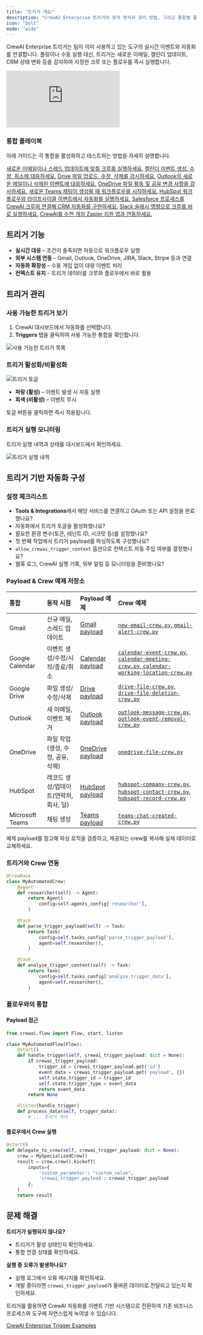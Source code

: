 ```yaml
---
title: "트리거 개요"
description: "CrewAI Enterprise 트리거의 동작 방식과 관리 방법, 그리고 통합별 플레이북을 한눈에 확인하세요"
icon: "bolt"
mode: "wide"
---
```


CrewAI Enterprise 트리거는 팀이 이미 사용하고 있는 도구의 실시간 이벤트와 자동화를 연결합니다. 폴링이나 수동 실행 대신, 트리거는 새로운 이메일, 캘린더 업데이트, CRM 상태 변화 등을 감지하여 지정한 크루 또는 플로우를 즉시 실행합니다.

<iframe
  className="w-full aspect-video rounded-xl"
  src="https://www.youtube.com/embed/TpQ45lAZh48"
  title="CrewAI 트리거 개요"
  frameBorder="0"
  allow="accelerometer; autoplay; clipboard-write; encrypted-media; gyroscope; picture-in-picture"
  allowFullScreen
></iframe>

### 통합 플레이북

아래 가이드는 각 통합을 활성화하고 테스트하는 방법을 자세히 설명합니다.

<CardGroup cols={2}>
  <Card title="Gmail 트리거" icon="envelope">
    <a href="/ko/enterprise/guides/gmail-trigger">새로운 이메일이나 스레드 업데이트에 맞춰 크루를 실행하세요.</a>
  </Card>

  <Card title="Google Calendar 트리거" icon="calendar-days">
    <a href="/ko/enterprise/guides/google-calendar-trigger">캘린더 이벤트 생성, 수정, 취소에 대응하세요.</a>
  </Card>

  <Card title="Google Drive 트리거" icon="folder-open">
    <a href="/ko/enterprise/guides/google-drive-trigger">Drive 파일 업로드, 수정, 삭제를 감시하세요.</a>
  </Card>

  <Card title="Outlook 트리거" icon="envelope-open">
    <a href="/ko/enterprise/guides/outlook-trigger">Outlook의 새로운 메일이나 삭제된 이벤트에 대응하세요.</a>
  </Card>

  <Card title="OneDrive 트리거" icon="cloud">
    <a href="/ko/enterprise/guides/onedrive-trigger">OneDrive 파일 활동 및 공유 변경 사항을 감사하세요.</a>
  </Card>

  <Card title="Microsoft Teams 트리거" icon="comments">
    <a href="/ko/enterprise/guides/microsoft-teams-trigger">새로운 Teams 채팅이 생성될 때 워크플로우를 시작하세요.</a>
  </Card>

  <Card title="HubSpot 트리거" icon="hubspot">
    <a href="/ko/enterprise/guides/hubspot-trigger">HubSpot 워크플로우와 라이프사이클 이벤트에서 자동화를 실행하세요.</a>
  </Card>

  <Card title="Salesforce 트리거" icon="salesforce">
    <a href="/ko/enterprise/guides/salesforce-trigger">Salesforce 프로세스를 CrewAI 크루와 연결해 CRM 자동화를 구현하세요.</a>
  </Card>

  <Card title="Slack 트리거" icon="slack">
    <a href="/ko/enterprise/guides/slack-trigger">Slack 슬래시 명령으로 크루를 바로 실행하세요.</a>
  </Card>

  <Card title="Zapier 트리거" icon="bolt">
    <a href="/ko/enterprise/guides/zapier-trigger">CrewAI를 수천 개의 Zapier 지원 앱과 연동하세요.</a>
  </Card>
</CardGroup>

## 트리거 기능

- **실시간 대응** – 조건이 충족되면 자동으로 워크플로우 실행
- **외부 시스템 연동** – Gmail, Outlook, OneDrive, JIRA, Slack, Stripe 등과 연결
- **자동화 확장성** – 수동 개입 없이 대량 이벤트 처리
- **컨텍스트 유지** – 트리거 데이터를 크루와 플로우에서 바로 활용

## 트리거 관리

### 사용 가능한 트리거 보기

1. CrewAI 대시보드에서 자동화를 선택합니다.
2. **Triggers** 탭을 클릭하여 사용 가능한 통합을 확인합니다.

<Frame>
  <img src="/images/enterprise/list-available-triggers.png" alt="사용 가능한 트리거 목록" />
</Frame>

### 트리거 활성화/비활성화

<Frame>
  <img src="/images/enterprise/trigger-selected.png" alt="트리거 토글" />
</Frame>

- **파랑 (활성)** – 이벤트 발생 시 자동 실행
- **회색 (비활성)** – 이벤트 무시

토글 버튼을 클릭하면 즉시 적용됩니다.

### 트리거 실행 모니터링

트리거 실행 내역과 상태를 대시보드에서 확인하세요.

<Frame>
  <img src="/images/enterprise/list-executions.png" alt="트리거 실행 내역" />
</Frame>

## 트리거 기반 자동화 구성

### 설정 체크리스트

- **Tools & Integrations**에서 해당 서비스를 연결하고 OAuth 또는 API 설정을 완료했나요?
- 자동화에서 트리거 토글을 활성화했나요?
- 필요한 환경 변수(토큰, 테넌트 ID, 시크릿 등)를 설정했나요?
- 첫 번째 작업에서 트리거 payload를 파싱하도록 구성했나요?
- `allow_crewai_trigger_context` 옵션으로 컨텍스트 자동 주입 여부를 결정했나요?
- 웹훅 로그, CrewAI 실행 기록, 외부 알림 등 모니터링을 준비했나요?

### Payload & Crew 예제 저장소

| 통합 | 동작 시점 | Payload 예제 | Crew 예제 |
| :-- | :-- | :-- | :-- |
| Gmail | 신규 메일, 스레드 업데이트 | [Gmail payload](https://github.com/crewAIInc/crewai-enterprise-trigger-examples/tree/main/gmail) | [`new-email-crew.py`, `gmail-alert-crew.py`](https://github.com/crewAIInc/crewai-enterprise-trigger-examples/tree/main/gmail) |
| Google Calendar | 이벤트 생성/수정/시작/종료/취소 | [Calendar payload](https://github.com/crewAIInc/crewai-enterprise-trigger-examples/tree/main/google_calendar) | [`calendar-event-crew.py`, `calendar-meeting-crew.py`, `calendar-working-location-crew.py`](https://github.com/crewAIInc/crewai-enterprise-trigger-examples/tree/main/google_calendar) |
| Google Drive | 파일 생성/수정/삭제 | [Drive payload](https://github.com/crewAIInc/crewai-enterprise-trigger-examples/tree/main/google_drive) | [`drive-file-crew.py`, `drive-file-deletion-crew.py`](https://github.com/crewAIInc/crewai-enterprise-trigger-examples/tree/main/google_drive) |
| Outlook | 새 이메일, 이벤트 제거 | [Outlook payload](https://github.com/crewAIInc/crewai-enterprise-trigger-examples/tree/main/outlook) | [`outlook-message-crew.py`, `outlook-event-removal-crew.py`](https://github.com/crewAIInc/crewai-enterprise-trigger-examples/tree/main/outlook) |
| OneDrive | 파일 작업(생성, 수정, 공유, 삭제) | [OneDrive payload](https://github.com/crewAIInc/crewai-enterprise-trigger-examples/tree/main/onedrive) | [`onedrive-file-crew.py`](https://github.com/crewAIInc/crewai-enterprise-trigger-examples/tree/main/onedrive) |
| HubSpot | 레코드 생성/업데이트(연락처, 회사, 딜) | [HubSpot payload](https://github.com/crewAIInc/crewai-enterprise-trigger-examples/tree/main/hubspot) | [`hubspot-company-crew.py`, `hubspot-contact-crew.py`, `hubspot-record-crew.py`](https://github.com/crewAIInc/crewai-enterprise-trigger-examples/tree/main/hubspot) |
| Microsoft Teams | 채팅 생성 | [Teams payload](https://github.com/crewAIInc/crewai-enterprise-trigger-examples/tree/main/microsoft-teams) | [`teams-chat-created-crew.py`](https://github.com/crewAIInc/crewai-enterprise-trigger-examples/tree/main/microsoft-teams) |

예제 payload를 참고해 파싱 로직을 검증하고, 제공되는 crew를 복사해 실제 데이터로 교체하세요.

### 트리거와 Crew 연동

```python
@CrewBase
class MyAutomatedCrew:
    @agent
    def researcher(self) -> Agent:
        return Agent(
            config=self.agents_config['researcher'],
        )

    @task
    def parse_trigger_payload(self) -> Task:
        return Task(
            config=self.tasks_config['parse_trigger_payload'],
            agent=self.researcher(),
        )

    @task
    def analyze_trigger_content(self) -> Task:
        return Task(
            config=self.tasks_config['analyze_trigger_data'],
            agent=self.researcher(),
        )
```

### 플로우와의 통합

#### Payload 접근

```python
from crewai.flow import Flow, start, listen

class MyAutomatedFlow(Flow):
    @start()
    def handle_trigger(self, crewai_trigger_payload: dict = None):
        if crewai_trigger_payload:
            trigger_id = crewai_trigger_payload.get('id')
            event_data = crewai_trigger_payload.get('payload', {})
            self.state.trigger_id = trigger_id
            self.state.trigger_type = event_data
            return event_data
        return None

    @listen(handle_trigger)
    def process_data(self, trigger_data):
        # ... 트리거 처리
```

#### 플로우에서 Crew 실행

```python
@start()
def delegate_to_crew(self, crewai_trigger_payload: dict = None):
    crew = MySpecializedCrew()
    result = crew.crew().kickoff(
        inputs={
            'custom_parameter': "custom_value",
            'crewai_trigger_payload': crewai_trigger_payload
        },
    )
    return result
```

## 문제 해결

**트리거가 실행되지 않나요?**
- 트리거가 활성 상태인지 확인하세요.
- 통합 연결 상태를 확인하세요.

**실행 중 오류가 발생하나요?**
- 실행 로그에서 오류 메시지를 확인하세요.
- 개발 중이라면 `crewai_trigger_payload`가 올바른 데이터로 전달되고 있는지 확인하세요.

트리거를 활용하면 CrewAI 자동화를 이벤트 기반 시스템으로 전환하여 기존 비즈니스 프로세스와 도구에 자연스럽게 녹여낼 수 있습니다.

<Callout icon="github" title="예제 저장소">
  <a href="https://github.com/crewAIInc/crewai-enterprise-trigger-examples">
    CrewAI Enterprise Trigger Examples
  </a>
</Callout>
